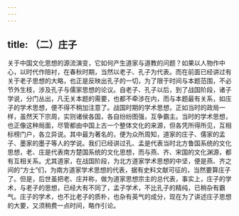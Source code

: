 ```yaml
---
---
---
```

title: （二）庄子
---




关于中国文化思想的源流演变，它如何产生道家与道教的问题？如果以人物作中心，以时代作陪衬，在春秋时期，当然以老子、孔子为代表。而在前面已经讲过有关于老子思想的大略，也正是反映出孔子的一切，为了限于时间与本题范围，不必节外生枝，涉及孔子与儒家思想的论议。自老子、孔子以后，到了战国阶段，诸子学说，分门丛出，凡无关本题的需要，也都不牵涉在内，而与本题最有关系，如庄子的学术思想，便不得不稍加注意了。战国时期的学术思想，正如当时的政局一样，虽然天下宗周，实则诸侯各国，各自纷纷图强，互争霸主。当时的学术思想，也正像这种局面，尽管都由中国上古一个整体文化的来源，但各凭所得所见，互相标榜门户，各立异说。其中最为著名的，便为众所周知，道家的庄子、儒家的孟子、墨家的墨子等人的学说。我们已经讲过孔、孟是代表当时北方鲁国系统的文化思想，老、庄是代表南方楚国系统的文化思想，而与燕、齐、宋国的文化渊源，都有互相关系。尤其道家，在战国阶段，为北方道家学术思想的中坚，便是燕、齐之间的“方士”们，为南方道家学术思想的代表，据有史料文献可征的，当然要算庄子了。但是，后世虽把老、庄并称，做为道家思想宗主的总代表，事实上，庄子的学术，与老子的思想，已经大有不同了，孟子学术，不比孔子的精纯，已稍杂有霸气。庄子的学术，也不比老子的质朴，也杂有英气的成分，现在为了讲述庄子思想的大要，又须稍费一点时间，略作引论。